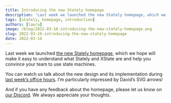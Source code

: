 ```yaml
---
title: Introducing the new Stately homepage
description: 'Last week we launched the new Stately homepage, which we hope will make it easy to understand what Stately and XState are and help you convince your team to use state machines.'
tags: [stately, homepage, introduction]
authors: [laura]
image: /blog/2022-03-16-introducing-the-new-stately-homepage.png
slug: 2022-03-16-introducing-the-new-stately-homepage
date: 2022-03-16
---
```


Last week we launched [the new Stately homepage](https://stately.ai), which we hope will make it easy to understand what Stately and XState are and help you convince your team to use state machines.

You can watch us talk about the new design and its implementation during [last week’s office hours](https://youtu.be/WoPCd4D--Gk?t=771). I’m particularly impressed by David’s SVG arrows!

<!--truncate-->

And if you have any feedback about the homepage, please let us know on [our Discord](https://discord.gg/xstate). We always appreciate your thoughts.
